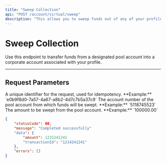 ```yaml
---
title: "Sweep Collection"
api: "POST /account/virtual/sweep"
description: "This allows you to sweep funds out of any of your profiled pool accounts into your profiled corporate account."
---
```


# Sweep Collection

Use this endpoint to transfer funds from a designated pool account into a corporate account associated with your profile.

---

## Request Parameters

<ParamField header="requestId" type="string" required>
  A unique identifier for the request, used for idempotency.  
  **Example:** `e0b9f8d0-7a57-4a67-a8b2-4d7c7b5a37c9`
</ParamField>

<ParamField body="settlementAccount" type="string" required>
  The account number of the pool account from which funds will be swept.  
  **Example:** `5118745523`
</ParamField>

<ParamField body="amount" type="double" required>
  The amount to be swept from the pool account.  
  **Example:** `100000.00`
</ParamField>


<ResponseExample>

```json
{
	"statusCode": 00,
	"message": "Completed successfully"
	"data": {
		"amount": 1231241241
		"transactionId": "1214241241"
	},
	"errors": []
}
```

</ResponseExample>
